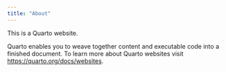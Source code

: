 ```yaml
---
title: "About"
---
```


This is a Quarto website.

Quarto enables you to weave together content and executable code into a finished document.
To learn more about Quarto websites visit <https://quarto.org/docs/websites>.
